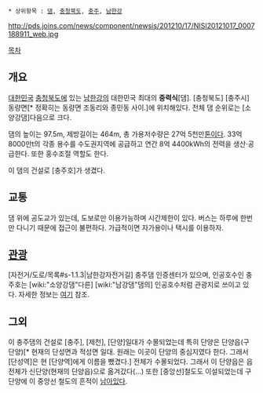  * 상위항목 : [[댐]], [[충청북도]], [[충주]], [[남한강]]

{{{+1 忠州댐 / Chungju Dam}}}

http://pds.joins.com/news/component/newsis/201210/17/NISI20121017_0007188911_web.jpg

[[목차]]
== 개요 ==
[[대한민국]] [[충청북도]]에 있는 [[남한강]]의 대한민국 최대의 '''중력식'''[댐]. [충청북도] [충주시] 동량면[* 정확히는 동량면 조동리와 종민동 사이.]에 위치해있다. 전체 댐 순위로는 [소양강댐]다음으로 크다.

댐의 높이는 97.5m, 제방길이는 464m, 총 가용저수량은 27억 5천만[[톤]]이다. 33억 8000만t의 각종 용수를 수도권지역에 공급하고 연간 8억 4400kWh의 전력을 생산·공급한다. 또한 홍수조절 역할도 한다.

이 댐의 건설로 [충주호]가 생겼다.
== 교통 ==
댐 위에 공도교가 있는데, 도보로만 이용가능하며 시간제한이 있다.
버스는 하루에 한번만 다니기 때문에 접근이 불편하다. 가급적이면 자가용이나 택시를 이용하자.
== [[관광]] ==
[자전거/도로/목록#s-1.1.3|남한강자전거길] 충주댐 인증센터가 있으며, 인공호수인 충주호는 [wiki:"소양강댐"다른] [wiki:"남강댐"댐의] 인공호수처럼 관광지로 쓰이고 있다. 자세한 정보는 [http://chungju.grandculture.net/Contents?local=chungju&dataType=01&contents_id=GC01900110 여기] 참조.
== 그외 ==
이 충주댐의 건설로 [충주], [제천], [단양]일대가 수몰되었는데 특히 단양은 단양읍(구단양)[* 현재의 단성면과 적성면 일대. 원래는 이곳이 단양의 중심지였다 한다. 그래서 [단성역]은 현 [단양역]에게 이름을 뺐겼다.] 전체가 수몰되었다. 그래서 이 단양읍은 읍 전체가 신단양(현재의 단양읍)으로 옮겨갔다(...) 또한 [중앙선]철도도 이설되었는데 구단양에 이 중앙선 철도의 흔적이 [http://blog.naver.com/kgh19941061/10161913004 남아있다].
